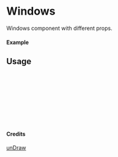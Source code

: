 
<Meta of={Windows} title="unDraw/Windows" />

# Windows

Windows component with different props.

#### Example

<Canvas of={Windows.Primary} />

## Usage

```ts
import { Windows } from "yadl-ui";

const Example = () => {
  return (
      <Windows />
  );
};

export default Example;
```

#### Credits
[unDraw](https://undraw.co/illustrations)

